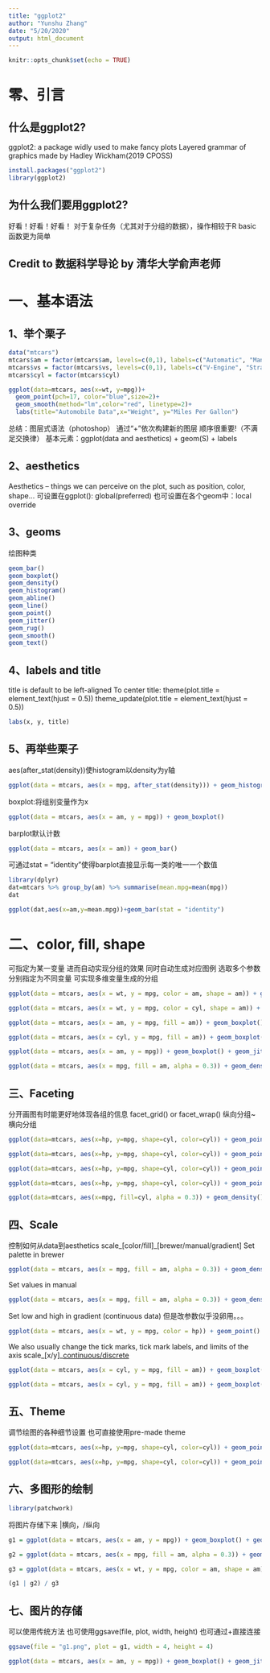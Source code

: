 ---
title: "ggplot2"
author: "Yunshu Zhang"
date: "5/20/2020"
output: html_document
---

```{r setup, include=FALSE}
knitr::opts_chunk$set(echo = TRUE)
```

# 零、引言

## 什么是ggplot2?
ggplot2: a package widly used to make fancy plots
Layered grammar of graphics made by Hadley Wickham(2019 CPOSS)

```{r}
install.packages("ggplot2")
library(ggplot2)
```

## 为什么我们要用ggplot2?
好看！好看！好看！
对于复杂任务（尤其对于分组的数据），操作相较于R basic函数更为简单

## Credit to 数据科学导论 by 清华大学俞声老师

# 一、基本语法

## 1、举个栗子
```{r}
data("mtcars")
mtcars$am = factor(mtcars$am, levels=c(0,1), labels=c("Automatic", "Manual")) 
mtcars$vs = factor(mtcars$vs, levels=c(0,1), labels=c("V-Engine", "Straight Engine"))
mtcars$cyl = factor(mtcars$cyl)
```


```{r}
ggplot(data=mtcars, aes(x=wt, y=mpg))+ 
  geom_point(pch=17, color="blue",size=2)+ 
  geom_smooth(method="lm",color="red", linetype=2)+ 
  labs(title="Automobile Data",x="Weight", y="Miles Per Gallon")
```

总结：图层式语法（photoshop）
通过“+”依次构建新的图层
顺序很重要!（不满足交换律）
基本元素：ggplot(data and aesthetics) + geom(S) + labels


## 2、aesthetics
Aesthetics – things we can perceive on the plot, such as position, color, shape…
可设置在ggplot(): global(preferred)
也可设置在各个geom中：local override

## 3、geoms
绘图种类
```{r}
geom_bar()
geom_boxplot()
geom_density()
geom_histogram()
geom_abline()
geom_line()
geom_point()
geom_jitter()
geom_rug()
geom_smooth()
geom_text()
```

## 4、labels and title
title is default to be left-aligned
To center title:
theme(plot.title = element_text(hjust = 0.5))
theme_update(plot.title = element_text(hjust = 0.5))
```{r}
labs(x, y, title)
```

## 5、再举些栗子
aes(after_stat(density))使histogram以density为y轴
```{r}
ggplot(data = mtcars, aes(x = mpg, after_stat(density))) + geom_histogram(binwidth = 5, fill = "grey") + geom_density(col = "red") + labs(title = "Density of MPG") + theme(plot.title = element_text(hjust = 0.5))
```

boxplot:将组别变量作为x
```{r}
ggplot(data = mtcars, aes(x = am, y = mpg)) + geom_boxplot()
```

barplot默认计数
```{r}
ggplot(data = mtcars, aes(x = am)) + geom_bar()
```

可通过stat = "identity"使得barplot直接显示每一类的唯一一个数值
```{r}
library(dplyr)
dat=mtcars %>% group_by(am) %>% summarise(mean.mpg=mean(mpg))
dat

ggplot(dat,aes(x=am,y=mean.mpg))+geom_bar(stat = "identity")
```


# 二、color, fill, shape
可指定为某一变量
进而自动实现分组的效果
同时自动生成对应图例
选取多个参数分别指定为不同变量
可实现多维变量生成的分组
```{r}
ggplot(data = mtcars, aes(x = wt, y = mpg, color = am, shape = am)) + geom_point()
```

```{r}
ggplot(data = mtcars, aes(x = wt, y = mpg, color = cyl, shape = am)) + geom_point()
```

```{r}
ggplot(data = mtcars, aes(x = am, y = mpg, fill = am)) + geom_boxplot()
```

```{r}
ggplot(data = mtcars, aes(x = cyl, y = mpg, fill = am)) + geom_boxplot()
```

```{r}
ggplot(data = mtcars, aes(x = am, y = mpg)) + geom_boxplot() + geom_jitter(aes(color=cyl,alpha=0.3))
```

```{r}
ggplot(data = mtcars, aes(x = mpg, fill = am, alpha = 0.3)) + geom_density()
```

## 三、Faceting
分开画图有时能更好地体现各组的信息
facet_grid() or facet_wrap()
纵向分组~横向分组
```{r}
ggplot(data=mtcars, aes(x=hp, y=mpg, shape=cyl, color=cyl)) + geom_point(size=3) + facet_grid(.~am) + labs(title="Automobile Data by Engine Type", x="Horsepower",y="Miles Per Gallon")
```

```{r}
ggplot(data=mtcars, aes(x=hp, y=mpg, shape=cyl, color=cyl)) + geom_point(size=3) + facet_grid(am~.) + labs(title="Automobile Data by Engine Type", x="Horsepower",y="Miles Per Gallon")
```

```{r}
ggplot(data=mtcars, aes(x=hp, y=mpg, shape=cyl, color=cyl)) + geom_point(size=3) + facet_grid(.~am + vs) + labs(title="Automobile Data by Engine Type", x="Horsepower",y="Miles Per Gallon")
```

```{r}
ggplot(data=mtcars, aes(x=hp, y=mpg, shape=cyl, color=cyl)) + geom_point(size=3) + facet_grid(am~vs) + labs(title="Automobile Data by Engine Type", x="Horsepower",y="Miles Per Gallon")
```

```{r}
ggplot(data=mtcars, aes(x=mpg, fill=cyl, alpha = 0.3)) + geom_density() + facet_grid(am~vs) + labs(title="Automobile Data by Engine Type",x="Miles Per Gallon", y="Density")
```


## 四、Scale
控制如何从data到aesthetics
scale_[color/fill]_[brewer/manual/gradient]
Set palette in brewer 
```{r}
ggplot(data = mtcars, aes(x = mpg, fill = am, alpha = 0.3)) + geom_density() + scale_fill_brewer(palette = "Dark2")
```

Set values in manual
```{r}
ggplot(data = mtcars, aes(x = mpg, fill = am, alpha = 0.3)) + geom_density() + scale_fill_manual(values = c("red", "blue"))
```

Set low and high in gradient (continuous data)
但是改参数似乎没卵用。。。
```{r}
ggplot(data = mtcars, aes(x = wt, y = mpg, color = hp)) + geom_point() + scale_fill_gradient(low = "white", high = "blue")
```

We also usually change the tick marks, tick mark labels, and limits of the axis
scale_[x/y]_[continuous/discrete](breaks, labels, limits)
```{r}
ggplot(data = mtcars, aes(x = cyl, y = mpg, fill = am)) + geom_boxplot() + scale_x_discrete(breaks = c(4, 6, 8), labels = c("Four", "Six", "Eight"))
```

```{r}
ggplot(data = mtcars, aes(x = cyl, y = mpg, fill = am)) + geom_boxplot() + scale_y_continuous(breaks = c(10,20,30,40), limits = c(5, 40))
```

## 五、Theme
调节绘图的各种细节设置
也可直接使用pre-made theme
```{r}
ggplot(data=mtcars, aes(x=hp, y=mpg, shape=cyl, color=cyl)) + geom_point(size=3) + facet_grid(.~am) + labs(title="Automobile Data by Engine Type", x="Horsepower",y="Miles Per Gallon") + theme(plot.title = element_text(hjust = 0.5), legend.position = "top")
```

```{r}
ggplot(data=mtcars, aes(x=hp, y=mpg, shape=cyl, color=cyl)) + geom_point(size=3) + facet_grid(.~am) + labs(title="Automobile Data by Engine Type", x="Horsepower",y="Miles Per Gallon") + theme_classic() 
```

## 六、多图形的绘制
```{r}
library(patchwork)
```

将图片存储下来
|横向，/纵向
```{r}
g1 = ggplot(data = mtcars, aes(x = am, y = mpg)) + geom_boxplot() + geom_jitter(aes(color=cyl,alpha=0.3))
```

```{r}
g2 = ggplot(data = mtcars, aes(x = mpg, fill = am, alpha = 0.3)) + geom_density()
```

```{r}
g3 = ggplot(data = mtcars, aes(x = wt, y = mpg, color = am, shape = am)) + geom_point()
```

```{r}
(g1 | g2) / g3
```

## 七、图片的存储
可以使用传统方法
也可使用ggsave(file, plot, width, height)
也可通过+直接连接
```{r}
ggsave(file = "g1.png", plot = g1, width = 4, height = 4)
```

```{r}
ggplot(data = mtcars, aes(x = am, y = mpg)) + geom_boxplot() + geom_jitter(aes(color=cyl,alpha=0.3)) + ggsave(file = "g1.png", width = 4, height = 4)
```













